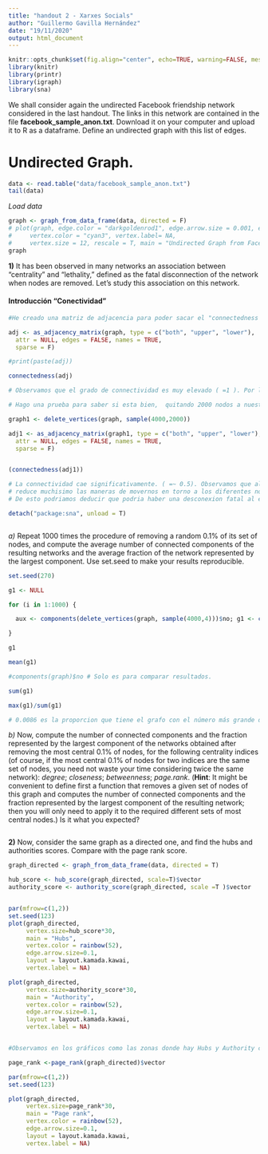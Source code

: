 ```yaml
---
title: "handout 2 - Xarxes Socials"
author: "Guillermo Gavilla Hernández"
date: "19/11/2020"
output: html_document
---
```



```r
knitr::opts_chunk$set(fig.align="center", echo=TRUE, warning=FALSE, message=FALSE,autodep = TRUE,cache=TRUE)
library(knitr)
library(printr)
library(igraph)
library(sna)
```

We shall consider again the undirected Facebook friendship network considered in the last handout. The links in this network are contained in the file **facebook_sample_anon.txt**. Download it on your computer and upload it to R as a dataframe. Define an undirected graph with this list of edges.



# Undirected Graph.

```r
data <- read.table("data/facebook_sample_anon.txt")
tail(data)
```
*Load data*

```r
graph <- graph_from_data_frame(data, directed = F)
# plot(graph, edge.color = "darkgoldenrod1", edge.arrow.size = 0.001, edge.arrow.width = 1,
#     vertex.color = "cyan3", vertex.label= NA,
#     vertex.size = 12, rescale = T, main = "Undirected Graph from Facebook dataset")
graph

```


**1)**  It has been observed in many networks an association between "centrality" and "lethality," defined as the fatal disconnection of the network when nodes are removed. Let's study this association on this network.

#### Introducción "Conectividad"

```r

#He creado una matriz de adjacencia para poder sacar el "connectedness score"

adj <- as_adjacency_matrix(graph, type = c("both", "upper", "lower"),
  attr = NULL, edges = FALSE, names = TRUE,
  sparse = F)

#print(paste(adj))

connectedness(adj)

# Observamos que el grado de connectividad es muy elevado ( =1 ). Por lo que podemos decir que     # tiene una conectividad perfecta.

```


```r

# Hago una prueba para saber si esta bien,  quitando 2000 nodos a nuestro graph.

graph1 <- delete_vertices(graph, sample(4000,2000))

adj1 <- as_adjacency_matrix(graph1, type = c("both", "upper", "lower"),
  attr = NULL, edges = FALSE, names = TRUE,
  sparse = F)


(connectedness(adj1))

# La connectividad cae significativamente. ( =~ 0.5). Observamos que al quitar muchos nodos se
# reduce muchisimo las maneras de movernos en torno a los diferentes nodos de nuestro grafo.
# De esto podriamos deducir que podria haber una desconexion fatal al eliminar nodos.


```

```r

detach("package:sna", unload = T)



```




*a)* Repeat 1000 times the procedure of removing a random 0.1% of its set of nodes, and compute the average number of connected components of the resulting networks and the average fraction of the network represented by the largest component. Use set.seed to make your results reproducible.


```r

set.seed(270)

g1 <- NULL

for (i in 1:1000) {

  aux <- components(delete_vertices(graph, sample(4000,4)))$no; g1 <- c(g1, aux)

}

g1

mean(g1)

#components(graph)$no # Solo es para comparar resultados.

```

```r

sum(g1)

max(g1)/sum(g1)

# 0.0086 es la proporcion que tiene el grafo con el número más grande de conexiones sobre el total de conexiones.

```


*b)* Now, compute the number of connected components and the fraction represented by the largest component of the networks obtained after removing the most central 0.1% of nodes, for the following centrality indices (of course, if the most central 0.1% of nodes for two indices are the same set of nodes, you need not waste your time considering twice the same network): *degree*; *closeness*; *betweenness*; *page.rank*. (**Hint**: It might be convenient to define first a function that removes a given set of nodes of this graph and computes the number of connected components and the fraction represented by the largest component of the resulting network; then you will only need to apply it to the required different sets of most central nodes.) Is it what you expected?


```r




```




**2)** Now, consider the same graph as a directed one, and find the hubs and authorities scores. Compare with the page rank score.

```r

graph_directed <- graph_from_data_frame(data, directed = T)


```

```r

hub_score <- hub_score(graph_directed, scale=T)$vector
authority_score <- authority_score(graph_directed, scale =T )$vector


par(mfrow=c(1,2))
set.seed(123)
plot(graph_directed,
     vertex.size=hub_score*30,
     main = "Hubs",
     vertex.color = rainbow(52),
     edge.arrow.size=0.1,
     layout = layout.kamada.kawai,
     vertex.label = NA)

plot(graph_directed,
     vertex.size=authority_score*30,
     main = "Authority",
     vertex.color = rainbow(52),
     edge.arrow.size=0.1,
     layout = layout.kamada.kawai,
     vertex.label = NA)


#Observamos en los gráficos como las zonas donde hay Hubs y Authority coinciden.


```

```r

page_rank <-page_rank(graph_directed)$vector

par(mfrow=c(1,2))
set.seed(123)

plot(graph_directed,
     vertex.size=page_rank*30,
     main = "Page rank",
     vertex.color = rainbow(52),
     edge.arrow.size=0.1,
     layout = layout.kamada.kawai,
     vertex.label = NA)

```

